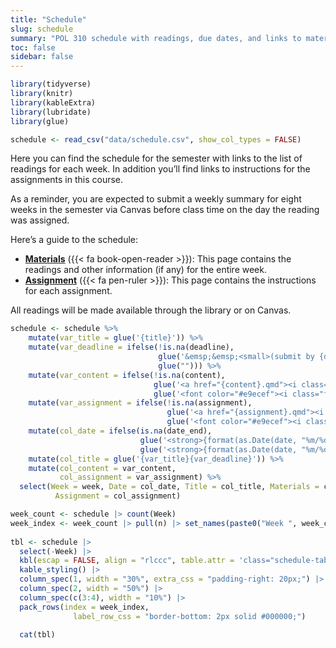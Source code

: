 ```yaml
---
title: "Schedule"
slug: schedule
summary: "POL 310 schedule with readings, due dates, and links to materials."
toc: false
sidebar: false
---
```


```r
library(tidyverse)
library(knitr)
library(kableExtra)
library(lubridate)
library(glue)

schedule <- read_csv("data/schedule.csv", show_col_types = FALSE) 
```

Here you can find the schedule for the semester with links to the list of readings for each week. In addition you'll find links to instructions for the assignments in this course.


As a reminder, you are expected to submit a weekly summary for eight weeks in the semester via Canvas before class time on the day the reading was assigned.


Here's a guide to the schedule:

- [**Materials**](/content/) ({{< fa book-open-reader >}}): This page contains the readings and other information (if any) for the entire week.
- [**Assignment**](/assignment/) ({{< fa pen-ruler >}}): This page contains the instructions for each assignment.

All readings will be made available through the library or on Canvas.

 
```r
schedule <- schedule %>%  
    mutate(var_title = glue('{title}')) %>%
    mutate(var_deadline = ifelse(!is.na(deadline),
                                 glue('&emsp;&emsp;<small>(submit by {deadline})</small>'),
                                 glue(""))) %>%
    mutate(var_content = ifelse(!is.na(content),
                                glue('<a href="{content}.qmd"><i class="fa-solid fa-book-open-reader fa-lg"></i></a>'),
                                glue('<font color="#e9ecef"><i class="fa-solid fa-book-open-reader fa-lg"></i></font>'))) %>%
    mutate(var_assignment = ifelse(!is.na(assignment),
                                   glue('<a href="{assignment}.qmd"><i class="fa-solid fa-pen-ruler fa-lg"></i></a>'),
                                   glue('<font color="#e9ecef"><i class="fa-solid fa-pen-ruler fa-lg"></i></font>'))) %>%
    mutate(col_date = ifelse(is.na(date_end),
                             glue('<strong>{format(as.Date(date, "%m/%d/%y"), "%B %e")}</strong>'),
                             glue('<strong>{format(as.Date(date, "%m/%d/%y"), "%B %e")}</strong>–<strong>{format(as.Date(date_end, "%m/%d/%y"), "%B %e")}</strong>'))) %>%
    mutate(col_title = glue('{var_title}{var_deadline}')) %>%
    mutate(col_content = var_content,
           col_assignment = var_assignment) %>%
  select(Week = week, Date = col_date, Title = col_title, Materials = col_content,
          Assignment = col_assignment) 

week_count <- schedule |> count(Week)
week_index <- week_count |> pull(n) |> set_names(paste0("Week ", week_count$Week))
 
tbl <- schedule |>
  select(-Week) |>
  kbl(escap = FALSE, align = "rlccc", table.attr = 'class="schedule-table"') |>
  kable_styling() |>
  column_spec(1, width = "30%", extra_css = "padding-right: 20px;") |>  
  column_spec(2, width = "50%") |>  
  column_spec(c(3:4), width = "10%") |>
  pack_rows(index = week_index,
              label_row_css = "border-bottom: 2px solid #000000;")

  cat(tbl)
```
  

